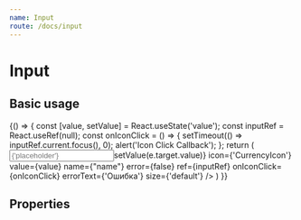 ```yaml
---
name: Input
route: /docs/input
---
```



# Input


## Basic usage

<Playground>
    {() => {
        const [value, setValue] = React.useState('value');
        const inputRef = React.useRef(null);
        const onIconClick = () => {
            setTimeout(() => inputRef.current.focus(), 0);
            alert('Icon Click Callback');
        };
        return (
           <Input
               type={'text'}
               placeholder={'placeholder'}
               onChange={e=>setValue(e.target.value)}
               icon={'CurrencyIcon'}
               value={value}
               name={"name"}
               error={false}
               ref={inputRef}
               onIconClick={onIconClick}
               errorText={'Ошибка'}
               size={'default'}
           />
        )
   }}
</Playground>


## Properties

<Props of={Input} />

